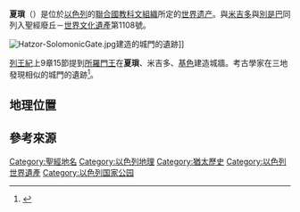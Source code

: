 {{expand|time=2010-08-24T06:56:49+00:00}}
{{Infobox World Heritage Site
| WHS         = 聖經廢丘—[[米吉多|米吉多]]、夏瑣、[[別是巴|別是巴]]
| en_name     = Biblical Tels - Megiddo, Hazor, Beer Sheba
| fr_name     = Tels bibliques – Megiddo, Hazor, Beer-Sheba
| zh_name     = 聖經廢丘—[[米吉多|米吉多]]、夏瑣、[[別是巴|別是巴]]
|site_img    = File:Hatzor-CasemateWall.jpg
|site_img_capt = 
|site_img_width = 350px
| State Party = {{ISR}}
| country     = {{ISR}}
|criterion_c = ii, iii, iv, vi
| ID          = 1108
| Region = 欧洲和北美地区
|rg_year      = 2005
| Session     = 29th
| Link        = http://whc.unesco.org/en/list/1108
}}

'''夏瑣'''（{{lang-he|תל חצור}}）是位於[[以色列|以色列]]的[[聯合國教科文組織|聯合國教科文組織]]所定的[[世界遗产|世界遗产]]。與[[米吉多|米吉多]]與[[別是巴|別是巴]]同列入聖經廢丘－[[世界文化遺產|世界文化遺產]]第1108號。

[[File:Hatzor-SolomonicGate.jpg|thumb]]建造的城門的遺跡]]

[[列王紀_(聖經)|列王紀]]上9章15節提到[[所羅門王|所羅門王]]在'''夏瑣'''、米吉多、[[基色|基色]]建造城牆。考古學家在三地發現相似的城門的遺跡<ref>{{cite web
|url=http://www.pbs.org/wgbh/nova/bible/deve-07.html
|title=Archeology of the Hebrew Bible 8 of 11 in "The Bible's Buried Secrets"
|work=[[PBS|PBS]] NOVA
|accessdate=2010-08-24
|archive-date=2009-12-28
|archive-url=https://web.archive.org/web/20091228085026/http://www.pbs.org/wgbh/nova/bible/deve-07.html
|dead-url=no
}}</ref>。

== 地理位置 ==


== 參考來源 ==
{{reflist}}
{{Israel-stub}}
{{以色列世界遺產}}
{{DEFAULTSORT:Hazor}}
[[Category:聖經地名|Category:聖經地名]]
[[Category:以色列地理|Category:以色列地理]]
[[Category:猶太歷史|Category:猶太歷史]]
[[Category:以色列世界遺產|Category:以色列世界遺產]]
[[Category:以色列国家公园|Category:以色列国家公园]]